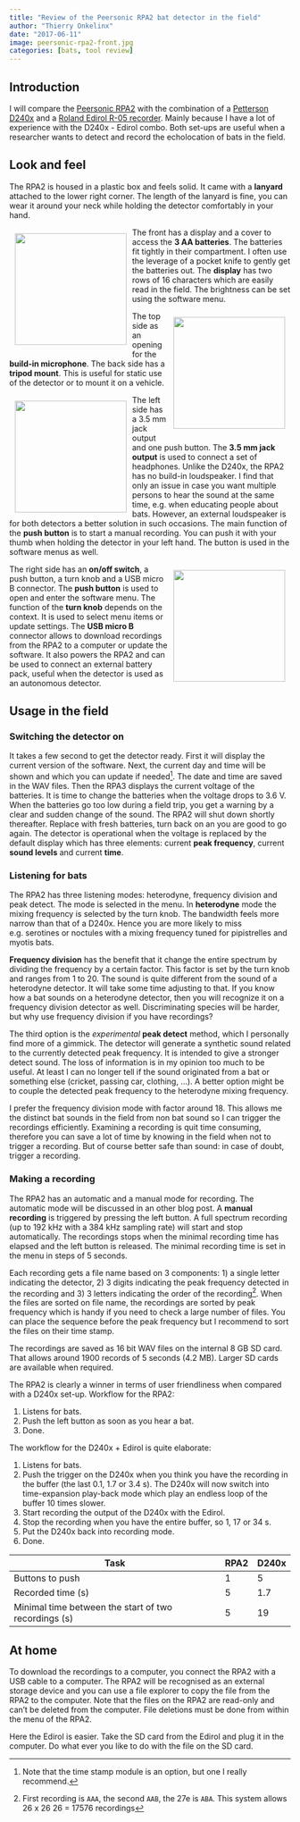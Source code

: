```yaml
---
title: "Review of the Peersonic RPA2 bat detector in the field"
author: "Thierry Onkelinx"
date: "2017-06-11"
image: peersonic-rpa2-front.jpg
categories: [bats, tool review]
---
```


## Introduction

I will compare the [Peersonic RPA2](http://peersonic.co.uk) with the combination of a [Petterson D240x](http://www.batsound.com/?p=9) and a [Roland Edirol R-05 recorder](https://www.roland.com/us/products/r-05/).
Mainly because I have a lot of experience with the D240x - Edirol combo.
Both set-ups are useful when a researcher wants to detect and record the echolocation of bats in the field.

## Look and feel

The RPA2 is housed in a plastic box and feels solid.
It came with a **lanyard** attached to the lower right corner.
The length of the lanyard is fine, you can wear it around your neck while holding the detector comfortably in your hand.

[![](peersonic-rpa2-front.jpg){fig-alt="View of the front side of the RPA2 detector." style="float: left; padding: 10px;" height="200px"}](peersonic-rpa2-front.jpg)
The front has a display and a cover to access the **3 AA batteries**.
The batteries fit tightly in their compartment.
I often use the leverage of a pocket knife to gently get the batteries out.
The **display** has two rows of 16 characters which are easily read in the field.
The brightness can be set using the software menu.

[![](peersonic-rpa2-top.jpg){fig-alt="View of the top side of the RPA2 detector." style="float: right; padding: 10px;" height="200px"}](peersonic-rpa2-top.jpg)
The top side as an opening for the **build-in microphone**.
The back side has a **tripod mount**.
This is useful for static use of the detector or to mount it on a vehicle.

[![](peersonic-rpa2-left.jpg){fig-alt="View of the left side of the RPA2 detector." style="float: left; padding: 10px;" height="200px"}](peersonic-rpa2-left.jpg)
The left side has a 3.5 mm jack output and one push button.
The **3.5 mm jack output** is used to connect a set of headphones.
Unlike the D240x, the RPA2 has no build-in loudspeaker.
I find that only an issue in case you want multiple persons to hear the sound at the same time, e.g. when educating people about bats.
However, an external loudspeaker is for both detectors a better solution in such occasions.
The main function of the **push button** is to start a manual recording.
You can push it with your thumb when holding the detector in your left hand.
The button is used in the software menus as well.

[![](peersonic-rpa2-right.jpg){fig-alt="View of the right side of the RPA2 detector." style="float: right; padding: 10px;" height="200px"}](peersonic-rpa2-right.jpg)
The right side has an **on/off switch**, a push button, a turn knob and a USB micro B connector.
The **push button** is used to open and enter the software menu.
The function of the **turn knob** depends on the context.
It is used to select menu items or update settings.
The **USB micro B** connector allows to download recordings from the RPA2 to a computer or update the software.
It also powers the RPA2 and can be used to connect an external battery pack, useful when the detector is used as an autonomous detector.

## Usage in the field

### Switching the detector on

It takes a few second to get the detector ready.
First it will display the current version of the software.
Next, the current day and time will be shown and which you can update if needed^[Note that the time stamp module is an option, but one I really recommend.].
The date and time are saved in the WAV files.
Then the RPA3 displays the current voltage of the batteries.
It is time to change the batteries when the voltage drops to 3.6 V.
When the batteries go too low during a field trip, you get a warning by a clear and sudden change of the sound.
The RPA2 will shut down shortly thereafter.
Replace with fresh batteries, turn back on an you are good to go again.
The detector is operational when the voltage is replaced by the default display which has three elements: current **peak frequency**, current **sound levels** and current **time**.

### Listening for bats

The RPA2 has three listening modes: heterodyne, frequency division and peak detect.
The mode is selected in the menu.
In **heterodyne** mode the mixing frequency is selected by the turn knob.
The bandwidth feels more narrow than that of a D240x.
Hence you are more likely to miss e.g. serotines or noctules with a mixing frequency tuned for pipistrelles and myotis bats.

**Frequency division** has the benefit that it change the entire spectrum by dividing the frequency by a certain factor.
This factor is set by the turn knob and ranges from 1 to 20.
The sound is quite different from the sound of a heterodyne detector.
It will take some time adjusting to that.
If you know how a bat sounds on a heterodyne detector, then you will recognize it on a frequency division detector as well.
Discriminating species will be harder, but why use frequency division if you have recordings?

The third option is the _experimental_ **peak detect** method, which I personally find more of a gimmick.
The detector will generate a synthetic sound related to the currently detected peak frequency.
It is intended to give a stronger detect sound.
The loss of information is in my opinion too much to be useful.
At least I can no longer tell if the sound originated from a bat or something else (cricket, passing car, clothing, ...).
A better option might be to couple the detected peak frequency to the heterodyne mixing frequency.

I prefer the frequency division mode with factor around 18.
This allows me the distinct bat sounds in the field from non bat sound so I can trigger the recordings efficiently.
Examining a recording is quit time consuming, therefore you can save a lot of time by knowing in the field when not to trigger a recording.
But of course better safe than sound: in case of doubt, trigger a recording.

### Making a recording

The RPA2 has an automatic and a manual mode for recording.
The automatic mode will be discussed in an other blog post.
A **manual recording** is triggered by pressing the left button.
A full spectrum recording (up to 192 kHz with a 384 kHz sampling rate) will start and stop automatically.
The recordings stops when the minimal recording time has elapsed and the left button is released.
The minimal recording time is set in the menu in steps of 5 seconds.

Each recording gets a file name based on 3 components: 1) a single letter indicating the detector, 2) 3 digits indicating the peak frequency detected in the recording and 3) 3 letters indicating the order of the recording^[First recording is `AAA`, the second `AAB`, the 27e is `ABA`.
This system allows 26 x 26 26 = 17576 recordings].
When the files are sorted on file name, the recordings are sorted by peak frequency which is handy if you need to check a large number of files.
You can place the sequence before the peak frequency but I recommend to sort the files on their time stamp.

The recordings are saved as 16 bit WAV files on the internal 8 GB SD card.
That allows around 1900 records of 5 seconds (4.2 MB).
Larger SD cards are available when required.

The RPA2 is clearly a winner in terms of user friendliness when compared with a D240x set-up.
 Workflow for the RPA2:

1. Listens for bats.
1. Push the left button as soon as you hear a bat.
1. Done.

The workflow for the D240x + Edirol is quite elaborate:

1. Listens for bats.
1. Push the trigger on the D240x when you think you have the recording in the buffer (the last 0.1, 1.7 or 3.4 s).
The D240x will now switch into time-expansion play-back mode which play an endless loop of the buffer 10 times slower.
1. Start recording the output of the D240x with the Edirol.
1. Stop the recording when you have the entire buffer, so 1, 17 or 34 s.
1. Put the D240x back into recording mode.
1. Done.

| Task | RPA2 | D240x |
| ---- | ---- | ----- |
| Buttons to push | 1 | 5 |  
| Recorded time (s) | 5 | 1.7 |
| Minimal time between the start of two recordings (s) | 5 | 19 |

## At home

To download the recordings to a computer, you connect the RPA2 with a USB cable to a computer.
The RPA2 will be recognised as an external storage device and you can use a file explorer to copy the file from the RPA2 to the computer.
Note that the files on the RPA2 are read-only and can't be deleted from the computer.
File deletions must be done from within the menu of the RPA2.

Here the Edirol is easier.
Take the SD card from the Edirol and plug it in the computer.
Do what ever you like to do with the file on the SD card.
